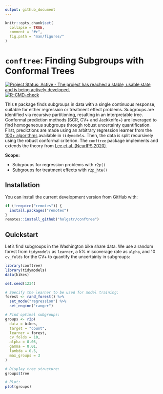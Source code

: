 ```yaml
---
output: github_document
---
```


<!-- README.md is generated from README.Rmd. Please edit that file -->

```r
knitr::opts_chunk$set(
  collapse = TRUE,
  comment = "#>",
  fig.path = "man/figures/"
)
```

# **`conftree`**: Finding Subgroups with Conformal Trees

<!-- badges: start -->
[![Project Status: Active - The project has reached a stable, usable state and is being actively developed.](https://www.repostatus.org/badges/latest/active.svg)](https://www.repostatus.org/#active)
[![R-CMD-check](https://github.com/holgstr/conftree/actions/workflows/R-CMD-check.yaml/badge.svg)](https://github.com/holgstr/conftree/actions/workflows/R-CMD-check.yaml)
<!-- badges: end -->

This `R` package finds subgroups in data with a single continuous response, suitable for either regression or treatment effect problems. Subgroups are identified via recursive partitioning, resulting in an interpretable tree. Conformal prediction methods (SCR, CV+ and Jackknife+) are leveraged to find homogeneous subgroups through robust uncertainty quantification. First, predictions are made using an arbitrary regression learner from the [100+ algorithms][1] available in `tidymodels`. Then, the data is split recursively using the robust conformal criterion. The `conftree` package implements and extends the theory from [Lee et al. (NeurIPS 2020)][2].

**Scope:**

- Subgroups for regression problems with `r2p()`
- Subgroups for treatment effects with `r2p_hte()`

## Installation

You can install the current development version from GitHub with:

```r
if (!require("remotes")) {
  install.packages("remotes")
}
remotes::install_github("holgstr/conftree")
```

## Quickstart

Let's find subgroups in the Washington bike share data. We use a random forest from `tidymodels` as `learner`, a 5% miscoverage rate as `alpha`, and 10 `cv_folds` for the CV+ to quantify the uncertainty in subgroups:

```r
library(conftree)
library(tidymodels)
data(bikes)

set.seed(1234)

# Specify the learner to be used for model training:
forest <- rand_forest() %>%
  set_mode("regression") %>%
  set_engine("ranger")

# Find optimal subgroups:
groups <- r2p(
  data = bikes,
  target = "count",
  learner = forest,
  cv_folds = 10,
  alpha = 0.05,
  gamma = 0.01,
  lambda = 0.5,
  max_groups = 3
)

# Display tree structure:
groups$tree

# Plot:
plot(groups)
```

[1]: https://www.tidymodels.org/find/parsnip/

[2]: https://proceedings.neurips.cc/paper/2020/hash/1819020b02e926785cf3be594d957696-Abstract.html
